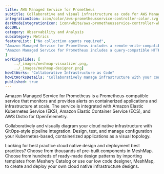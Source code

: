 ```yaml
---
title: AWS Managed Service for Prometheus  
subtitle: Collaborative and visual infrastructure as code for AWS Managed Service for Prometheus
integrationIcon: icon/color/aws-prometheusservice-controller-color.svg
darkModeIntegrationIcon: icon/white/aws-prometheusservice-controller-white.svg
docURL: 
category: Observability and Analysis
subcategory: Metrics
featureList: ["No collection agents required",
"Amazon Managed Service for Prometheus includes a remote write-compatible API that can ingest metrics from OpenTelemetry, Prometheus libraries, and existing Prometheus servers.",
"Amazon Managed Service for Prometheus includes a query-compatible HTTP API that allows you to query metrics, metric labels, metric metadata, and time series metrics. "
]
workingSlides: [
    ../_images/meshmap-visualizer.png,
    ../_images/meshmap-designer.png]
howItWorks: "Collaborative Infrastructure as Code"
howItWorksDetails: "Collaboratively manage infrastructure with your coworkers synchronously sharing the same designs."
published: true
---
```

<p>
    Amazon Managed Service for Prometheus is a Prometheus-compatible service that monitors and provides alerts on containerized applications and infrastructure at scale. The service is integrated with Amazon Elastic Kubernetes Service (EKS), Amazon Elastic Container Service (ECS), and AWS Distro for OpenTelemetry.
</p>
<p>
    Collaboratively and visually diagram your cloud native infrastructure with GitOps-style pipeline integration. Design, test, and manage configuration your Kubernetes-based, containerized applications as a visual topology.
</p>
<p>
    Looking for best practice cloud native design and deployment best practices? Choose from thousands of pre-built components in MeshMap. Choose from hundreds of ready-made design patterns by importing templates from Meshery Catalog or use our low code designer, MeshMap, to create and deploy your own cloud native infrastructure designs.
</p>